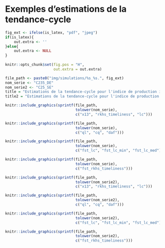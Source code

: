 \newpage
# Exemples d'estimations de la tendance-cycle {#an-plotseries}

```r
fig_ext <- ifelse(is_latex, "pdf", "jpeg")
if(is_latex){
    out.extra <- ''
}else{
    out.extra <- NULL
}
 
knitr::opts_chunk$set(fig.pos = "H",
                      out.extra = out.extra)
```

```r
file_path <- paste0("img/simulations/%s_%s.", fig_ext)
nom_serie <- "C235_DE"
nom_serie2 <- "C25_SE"
title = "Estimations de la tendance-cycle pour l'indice de production industriel dans la fabrication de ciment, chaux et plâtre (C235) en Allemagne (point de retournement en février 2020)."
title2 = "Estimations de la tendance-cycle pour l'indice de production industriel dans la fabrication de produits métalliques, à l'exception des machines et des équipements (C25) en Suède (point de retournement en février 2020)."
```

```r
knitr::include_graphics(sprintf(file_path, 
                                tolower(nom_serie),
                                c("x13", "rkhs_timeliness", "lc")))
```

```r
knitr::include_graphics(sprintf(file_path, 
                                tolower(nom_serie),
                                c("ql", "cq", "daf")))
```

```r
knitr::include_graphics(sprintf(file_path, 
                                tolower(nom_serie),
                                c("fst_lc", "fst_lc_min", "fst_lc_med")))
```

```r
knitr::include_graphics(sprintf(file_path, 
                                tolower(nom_serie),
                                c("fst_rkhs_timeliness")))
```

```r
knitr::include_graphics(sprintf(file_path, 
                                tolower(nom_serie2),
                                c("x13", "rkhs_timeliness", "lc")))
```

```r
knitr::include_graphics(sprintf(file_path, 
                                tolower(nom_serie2),
                                c("ql", "cq", "daf")))
```

```r
knitr::include_graphics(sprintf(file_path, 
                                tolower(nom_serie2),
                                c("fst_lc", "fst_lc_min", "fst_lc_med")))
```

```r
knitr::include_graphics(sprintf(file_path, 
                                tolower(nom_serie2),
                                c("fst_rkhs_timeliness")))
```
